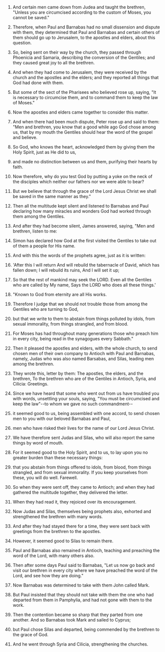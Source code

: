 
1. And certain men came down from Judea and taught the brethren, "Unless you are circumcised according to the custom of Moses, you cannot be saved."

2. Therefore, when Paul and Barnabas had no small dissension and dispute with them, they determined that Paul and Barnabas and certain others of them should go up to Jerusalem, to the apostles and elders, about this question.

3. So, being sent on their way by the church, they passed through Phoenicia and Samaria, describing the conversion of the Gentiles; and they caused great joy to all the brethren.

4. And when they had come to Jerusalem, they were received by the church and the apostles and the elders; and they reported all things that God had done with them.

5. But some of the sect of the Pharisees who believed rose up, saying, "It is necessary to circumcise them, and to command them to keep the law of Moses."

6. Now the apostles and elders came together to consider this matter.

7. And when there had been much dispute, Peter rose up and said to them: "Men and brethren, you know that a good while ago God chose among us, that by my mouth the Gentiles should hear the word of the gospel and believe.

8. So God, who knows the heart, acknowledged them by giving them the Holy Spirit, just as He did to us,

9. and made no distinction between us and them, purifying their hearts by faith.

10. Now therefore, why do you test God by putting a yoke on the neck of the disciples which neither our fathers nor we were able to bear?

11. But we believe that through the grace of the Lord Jesus Christ we shall be saved in the same manner as they."

12. Then all the multitude kept silent and listened to Barnabas and Paul declaring how many miracles and wonders God had worked through them among the Gentiles.

13. And after they had become silent, James answered, saying, "Men and brethren, listen to me:

14. Simon has declared how God at the first visited the Gentiles to take out of them a people for His name.

15. And with this the words of the prophets agree, just as it is written:

16. 'After this I will return And will rebuild the tabernacle of David, which has fallen down; I will rebuild its ruins, And I will set it up;

17. So that the rest of mankind may seek the LORD. Even all the Gentiles who are called by My name, Says the LORD who does all these things.'

18. "Known to God from eternity are all His works.

19. Therefore I judge that we should not trouble those from among the Gentiles who are turning to God,

20. but that we write to them to abstain from things polluted by idols, from sexual immorality, from things strangled, and from blood.

21. For Moses has had throughout many generations those who preach him in every city, being read in the synagogues every Sabbath."

22. Then it pleased the apostles and elders, with the whole church, to send chosen men of their own company to Antioch with Paul and Barnabas, namely, Judas who was also named Barsabas, and Silas, leading men among the brethren.

23. They wrote this, letter by them: The apostles, the elders, and the brethren, To the brethren who are of the Gentiles in Antioch, Syria, and Cilicia: Greetings.

24. Since we have heard that some who went out from us have troubled you with words, unsettling your souls, saying, "You must be circumcised and keep the law"--to whom we gave no such commandment--

25. it seemed good to us, being assembled with one accord, to send chosen men to you with our beloved Barnabas and Paul,

26. men who have risked their lives for the name of our Lord Jesus Christ.

27. We have therefore sent Judas and Silas, who will also report the same things by word of mouth.

28. For it seemed good to the Holy Spirit, and to us, to lay upon you no greater burden than these necessary things:

29. that you abstain from things offered to idols, from blood, from things strangled, and from sexual immorality. If you keep yourselves from these, you will do well. Farewell.

30. So when they were sent off, they came to Antioch; and when they had gathered the multitude together, they delivered the letter.

31. When they had read it, they rejoiced over its encouragement.

32. Now Judas and Silas, themselves being prophets also, exhorted and strengthened the brethren with many words.

33. And after they had stayed there for a time, they were sent back with greetings from the brethren to the apostles.

34. However, it seemed good to Silas to remain there.

35. Paul and Barnabas also remained in Antioch, teaching and preaching the word of the Lord, with many others also.

36. Then after some days Paul said to Barnabas, "Let us now go back and visit our brethren in every city where we have preached the word of the Lord, and see how they are doing."

37. Now Barnabas was determined to take with them John called Mark.

38. But Paul insisted that they should not take with them the one who had departed from them in Pamphylia, and had not gone with them to the work.

39. Then the contention became so sharp that they parted from one another. And so Barnabas took Mark and sailed to Cyprus;

40. but Paul chose Silas and departed, being commended by the brethren to the grace of God.

41. And he went through Syria and Cilicia, strengthening the churches.


